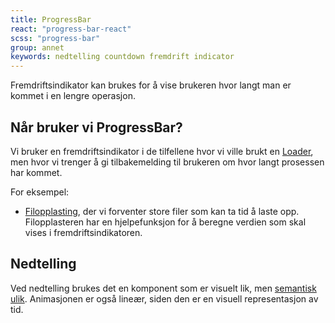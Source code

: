```yaml
---
title: ProgressBar
react: "progress-bar-react"
scss: "progress-bar"
group: annet
keywords: nedtelling countdown fremdrift indicator
---
```



<Ingress>Fremdriftsindikator kan brukes for å vise brukeren hvor langt man er kommet i en lengre operasjon.</Ingress>

<ComponentExample component={ProgressBarExample} knobs={progressBarExampleKnobs} codeExample={progressBarExampleCode} />

## Når bruker vi ProgressBar?

Vi bruker en fremdriftsindikator i de tilfellene hvor vi ville brukt en [Loader](/komponenter/loader), men hvor vi trenger å gi tilbakemelding til brukeren om hvor langt prosessen har kommet.

For eksempel:

-   [Filopplasting](/komponenter/fileinput), der vi forventer store filer som kan ta tid å laste opp. Filopplasteren har en hjelpefunksjon for å beregne verdien som skal vises i fremdriftsindikatoren.

## Nedtelling

Ved nedtelling brukes det en komponent som er visuelt lik, men [semantisk ulik](https://developer.mozilla.org/en-US/docs/Web/Accessibility/ARIA/Roles/timer_role). Animasjonen er også lineær, siden den er en visuell representasjon av tid.

<ComponentExample
    title="Countdown"
    component={CountdownExample}
    knobs={countdownExampleKnobs}
    codeExample={countdownExampleCode}
/>
